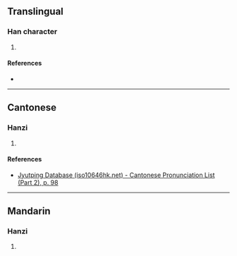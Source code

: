{{character info/new}}
==Translingual==

===Han character===
{{Han char|rn=44|rad=尸|as=07|sn=10|four=|canj=SMMV|ids=⿸尸辰}}

# {{defn|Han|sort=尸07}}

====References====
* {{Han ref|kx=0302.050|dkj=07710|dj=0599.180|hdz=20975.020|uh=5C52|ud=23634}}

----

==Cantonese==

===Hanzi===
{{yue-hanzi|jyut=[[zan2]]|y=jan2}}

# {{defn|lang=yue|sort=尸07}}

====References====
* [http://www.iso10646hk.net/jp/document/download.jsp Jyutping Database (iso10646hk.net) - Cantonese Pronunciation List (Part 2), p. 98]

----

==Mandarin==

===Hanzi===
{{cmn-hanzi|pin=[[zhěn]] ([[zhen3]])|wg=chen<sup>3</sup>}}

# {{defn|lang=cmn|sort=尸07}}